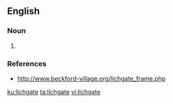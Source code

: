 ==English==
{{wikipedia|Lychgate}}
===Noun===
{{en-noun}}

# {{alternative spelling of|lych-gate|lang=en}}

===References===
* http://www.beckford-village.org/lichgate_frame.php

[[ku:lichgate]]
[[ta:lichgate]]
[[vi:lichgate]]